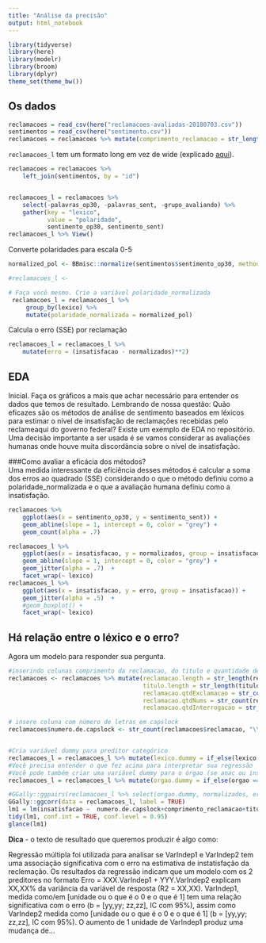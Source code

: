 ```yaml
---
title: "Análise da precisão"
output: html_notebook
---
```


```r
library(tidyverse)
library(here)
library(modelr)
library(broom)
library(dplyr)
theme_set(theme_bw())
```

## Os dados

```r
reclamacoes = read_csv(here("reclamacoes-avaliadas-20180703.csv"))
sentimentos = read_csv(here("sentimento.csv"))
reclamacoes = reclamacoes %>% mutate(comprimento_reclamacao = str_length(reclamacao))
```

`reclamacoes_l` tem um formato long em vez de wide (explicado [aqui](https://sejdemyr.github.io/r-tutorials/basics/wide-and-long/)).



```r
reclamacoes = reclamacoes %>% 
    left_join(sentimentos, by = "id")


reclamacoes_l = reclamacoes %>%  
    select(-palavras_op30, -palavras_sent, -grupo_avaliando) %>% 
    gather(key = "lexico", 
           value = "polaridade", 
           sentimento_op30, sentimento_sent)
reclamacoes_l %>% View()
```

Converte polaridades para escala 0-5

```r

normalized_pol <- BBmisc::normalize(sentimentos$sentimento_op30, method= 'range', range = c(5,1))

#reclamacoes_l <-

# Faça você mesmo. Crie a variável polaridade_normalizada
 reclamacoes_l = reclamacoes_l %>% 
     group_by(lexico) %>% 
     mutate(polaridade_normalizada = normalized_pol)
```

Calcula o erro (SSE) por reclamação

```r
reclamacoes_l = reclamacoes_l %>% 
    mutate(erro = (insatisfacao - normalizados)**2)
```


## EDA

Inicial. Faça os gráficos a mais que achar necessário para entender os dados que temos de resultado. Lembrando de nossa questão: Quão eficazes são os métodos de análise de sentimento baseados em léxicos para estimar o nível de insatisfação de reclamações recebidas pelo reclameaqui do governo federal? Existe um exemplo de EDA no repositório. Uma decisão importante a ser usada é se vamos considerar as avaliações humanas onde houve muita discordância sobre o nível de insatisfação.

###Como avaliar a eficácia dos métodos?  
Uma medida interessante da eficiência desses métodos é calcular a soma dos erros ao quadrado (SSE) considerando o que o método definiu como a polaridade_normalizada e o que a avaliação humana definiu como a insatisfação.

```r
reclamacoes %>% 
    ggplot(aes(x = sentimento_op30, y = sentimento_sent)) + 
    geom_abline(slope = 1, intercept = 0, color = "grey") + 
    geom_count(alpha = .7) 
```

```r
reclamacoes_l %>% 
    ggplot(aes(x = insatisfacao, y = normalizados, group = insatisfacao)) + 
    geom_abline(slope = 1, intercept = 0, color = "grey") + 
    geom_jitter(alpha = .7)  + 
    facet_wrap(~ lexico)
reclamacoes_l %>% 
    ggplot(aes(x = insatisfacao, y = erro, group = insatisfacao)) + 
    geom_jitter(alpha = .5)  +
    #geom_boxplot() + 
    facet_wrap(~ lexico)
```


## Há relação entre o léxico e o erro?

Agora um modelo para responder sua pergunta.

```r

#inserindo colunas comprimento da reclamacao, do titulo e quantidade de exclamações
reclamacoes <- reclamacoes %>% mutate(reclamacao.length = str_length(reclamacao),
                                      titulo.length = str_length(titulo),
                                      reclamacao.qtdExclamacao = str_count(reclamacao, "[!]"),
                                      reclamacao.qtdNums = str_count(reclamacao,"[0-9]+"),
                                      reclamacao.qtdInterrogacao = str_count(reclamacao,"[?]"))

# insere coluna com número de letras em capslock
reclamacoes$numero.de.capslock <- str_count(reclamacoes$reclamacao, "\\b[A-Z]{2,}\\b")



```

```r
#Cria variável dummy para preditor categórico
reclamacoes_l = reclamacoes_l %>% mutate(lexico.dummy = if_else(lexico == "sentimento_sent", 1, 0))
#Você precisa entender o que fez acima para interpretar sua regressão
#Você pode também criar uma variável dummy para o órgao (se anac ou inss)
reclamacoes_l = reclamacoes_l %>% mutate(orgao.dummy = if_else(orgao == "inss-ministerio-da-previdencia-social", 1, 0))

#GGally::ggpairs(reclamacoes_l %>% select(orgao.dummy, normalizados, erro, titulo.length, numero.de.capslock, comprimento_reclamacao, lexico.dummy))
GGally::ggcorr(data = reclamacoes_l, label = TRUE)
lm1 = lm(insatisfacao ~  numero.de.capslock+comprimento_reclamacao+titulo.length+erro+reclamacao.qtdExclamacao+polaridade_normalizada+reclamacao.qtdNums, data = reclamacoes_l)
tidy(lm1, conf.int = TRUE, conf.level = 0.95)
glance(lm1)
```

**Dica** - o texto de resultado que queremos produzir é algo como: 

Regressão múltipla foi utilizada para analisar se VarIndep1 e VarIndep2 tem uma associação significativa com o erro na estimativa de instatisfação da reclemação. Os resultados da regressão indicam que um modelo com os 2 preditores no formato Erro = XXX.VarIndep1 + YYY.VarIndep2 explicam XX,XX% da variância da variável de resposta (R2 = XX,XX). VarIndep1, medida como/em [unidade ou o que é o 0 e o que é 1] tem uma relação significativa com o erro (b = [yy,yy;  zz,zz], IC com 95%), assim como VarIndep2 medida como [unidade ou o que é o 0 e o que é 1] (b = [yy,yy;  zz,zz], IC com 95%). O aumento de 1 unidade de VarIndep1 produz uma mudança de...